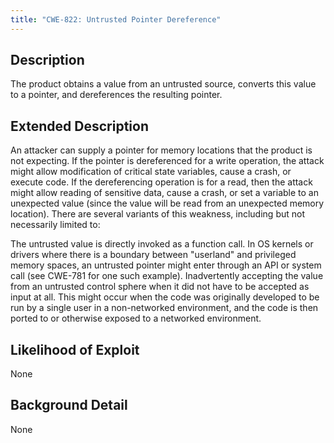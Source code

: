 ```yaml
---
title: "CWE-822: Untrusted Pointer Dereference"
---
```


## Description
The product obtains a value from an untrusted source, converts this value to a pointer, and dereferences the resulting pointer.

## Extended Description

An attacker can supply a pointer for memory locations that the product is not expecting. If the pointer is dereferenced for a write operation, the attack might allow modification of critical state variables, cause a crash, or execute code. If the dereferencing operation is for a read, then the attack might allow reading of sensitive data, cause a crash, or set a variable to an unexpected value (since the value will be read from an unexpected memory location).
There are several variants of this weakness, including but not necessarily limited to:

The untrusted value is directly invoked as a function call.
In OS kernels or drivers where there is a boundary between "userland" and privileged memory spaces, an untrusted pointer might enter through an API or system call (see CWE-781 for one such example).
Inadvertently accepting the value from an untrusted control sphere when it did not have to be accepted as input at all. This might occur when the code was originally developed to be run by a single user in a non-networked environment, and the code is then ported to or otherwise exposed to a networked environment.



## Likelihood of Exploit
None

## Background Detail
None
        